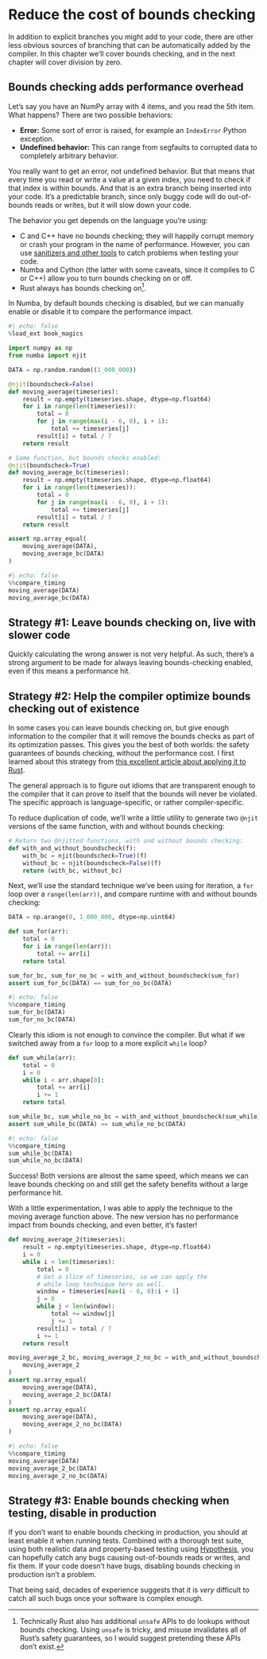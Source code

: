 # Reduce the cost of bounds checking

In addition to explicit branches you might add to your code, there are other less obvious sources of branching that can be automatically added by the compiler.
In this chapter we'll cover bounds checking, and in the next chapter will cover division by zero.

## Bounds checking adds performance overhead

Let's say you have an NumPy array with 4 items, and you read the 5th item.
What happens?
There are two possible behaviors:

* **Error:** Some sort of error is raised, for example an `IndexError` Python exception.
* **Undefined behavior:** This can range from segfaults to corrupted data to completely arbitrary behavior.

You really want to get an error, not undefined behavior.
But that means that every time you read or write a value at a given index, you need to check if that index is within bounds.
And that is an extra branch being inserted into your code.
It's a predictable branch, since only buggy code will do out-of-bounds reads or writes, but it will slow down your code.

The behavior you get depends on the language you're using:

* C and C++ have no bounds checking; they will happily corrupt memory or crash your program in the name of performance.
    However, you can use [sanitizers and other tools](https://developers.redhat.com/blog/2021/05/05/memory-error-checking-in-c-and-c-comparing-sanitizers-and-valgrind) to catch problems when testing your code.
* Numba and Cython (the latter with some caveats, since it compiles to C or C++) allow you to turn bounds checking on or off.
* Rust always has bounds checking on[^rust].

[^rust]: Technically Rust also has additional `unsafe` APIs to do lookups without bounds checking. Using `unsafe` is tricky, and misuse invalidates all of Rust's safety guarantees, so I would suggest pretending these APIs don't exist.

In Numba, by default bounds checking is disabled, but we can manually enable or disable it to compare the performance impact.

```python
#| echo: false
%load_ext book_magics
```

```python
import numpy as np
from numba import njit

DATA = np.random.random((1_000_000))

@njit(boundscheck=False)
def moving_average(timeseries):
    result = np.empty(timeseries.shape, dtype=np.float64)
    for i in range(len(timeseries)):
        total = 0
        for j in range(max(i - 6, 0), i + 1):
            total += timeseries[j]
        result[i] = total / 7
    return result

# Same function, but bounds checks enabled:
@njit(boundscheck=True)
def moving_average_bc(timeseries):
    result = np.empty(timeseries.shape, dtype=np.float64)
    for i in range(len(timeseries)):
        total = 0
        for j in range(max(i - 6, 0), i + 1):
            total += timeseries[j]
        result[i] = total / 7
    return result

assert np.array_equal(
    moving_average(DATA),
    moving_average_bc(DATA)
)
```

```python
#| echo: false
%%compare_timing
moving_average(DATA)
moving_average_bc(DATA)
```

## Strategy #1: Leave bounds checking on, live with slower code

Quickly calculating the wrong answer is not very helpful.
As such, there's a strong argument to be made for always leaving bounds-checking enabled, even if this means a performance hit.

## Strategy #2: Help the compiler optimize bounds checking out of existence

In some cases you can leave bounds checking on, but give enough information to the compiler that it will remove the bounds checks as part of its optimization passes.
This gives you the best of both worlds: the safety guarantees of bounds checking, without the performance cost.
I first learned about this strategy from [this excellent article about applying it to Rust](https://shnatsel.medium.com/how-to-avoid-bounds-checks-in-rust-without-unsafe-f65e618b4c1e).

The general approach is to figure out idioms that are transparent enough to the compiler that it can prove to itself that the bounds will never be violated.
The specific approach is language-specific, or rather compiler-specific.

To reduce duplication of code, we'll write a little utility to generate two `@njit` versions of the same function, with and without bounds checking:

```python
# Return two @njitted functions, with and without bounds checking:
def with_and_without_boundscheck(f):
    with_bc = njit(boundscheck=True)(f)
    without_bc = njit(boundscheck=False)(f)
    return (with_bc, without_bc)
```

Next, we'll use the standard technique we've been using for iteration, a `for` loop over a `range(len(arr))`, and compare runtime with and without bounds checking:

```python
DATA = np.arange(0, 1_000_000, dtype=np.uint64)

def sum_for(arr):
    total = 0
    for i in range(len(arr)):
        total += arr[i]
    return total

sum_for_bc, sum_for_no_bc = with_and_without_boundscheck(sum_for)
assert sum_for_bc(DATA) == sum_for_no_bc(DATA)
```

```python
#| echo: false
%%compare_timing
sum_for_bc(DATA)
sum_for_no_bc(DATA)
```

Clearly this idiom is not enough to convince the compiler.
But what if we switched away from a `for` loop to a more explicit `while` loop?

```python
def sum_while(arr):
    total = 0
    i = 0
    while i < arr.shape[0]:
        total += arr[i]
        i += 1
    return total

sum_while_bc, sum_while_no_bc = with_and_without_boundscheck(sum_while)
assert sum_while_bc(DATA) == sum_while_no_bc(DATA)
```

```python
#| echo: false
%%compare_timing
sum_while_bc(DATA)
sum_while_no_bc(DATA)
```

Success! Both versions are almost the same speed, which means we can leave bounds checking on and still get the safety benefits without a large performance hit.

With a little experimentation, I was able to apply the technique to the moving average function above.
The new version has no performance impact from bounds checking, and even better, it's faster!

```python
def moving_average_2(timeseries):
    result = np.empty(timeseries.shape, dtype=np.float64)
    i = 0
    while i < len(timeseries):
        total = 0
        # Get a slice of timeseries, so we can apply the
        # while loop technique here as well.
        window = timeseries[max(i - 6, 0):i + 1]
        j = 0
        while j < len(window):
            total += window[j]
            j += 1
        result[i] = total / 7
        i += 1
    return result

moving_average_2_bc, moving_average_2_no_bc = with_and_without_boundscheck(
    moving_average_2
)
assert np.array_equal(
    moving_average(DATA),
    moving_average_2_bc(DATA)
)
assert np.array_equal(
    moving_average(DATA),
    moving_average_2_no_bc(DATA)
)
```

```python
#| echo: false
%%compare_timing
moving_average(DATA)
moving_average_2_bc(DATA)
moving_average_2_no_bc(DATA)
```

## Strategy #3: Enable bounds checking when testing, disable in production

If you don't want to enable bounds checking in production, you should at least enable it when running tests.
Combined with a thorough test suite, using both realistic data and property-based testing using [Hypothesis](https://hypothesis.readthedocs.io/), you can hopefully catch any bugs causing out-of-bounds reads or writes, and fix them.
If your code doesn't have bugs, disabling bounds checking in production isn't a problem.

That being said, decades of experience suggests that it is _very_ difficult to catch all such bugs once your software is complex enough.
